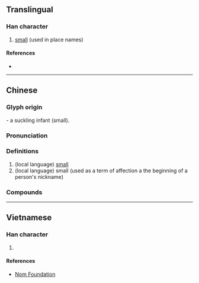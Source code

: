 {{character info/new}}
==Translingual==

===Han character===
{{Han char|rn=42|rad=小|as=02|sn=5|four=17902|canj=NSF|ids=⿱乃小}}

# [[small]] (used in place names)

====References====
* {{Han ref|kx=0297.011|hdz=10562.040|uh=5C15|ud=23573|bh=C9D4|bd=51668}}

----

==Chinese==
{{zh-forms}}

===Glyph origin===
{{Han compound|奶|t1=mother|小|t2=small|abb1=y|ls=ic}}- a suckling infant (small).

===Pronunciation===
{{zh-pron
|m=gǎ
|c=gaa1
|cat=a
}}

===Definitions===
{{zh-hanzi}}

# (local language) [[small]]
# (local language) small (used as a term of affection a the beginning of a person's nickname)

===Compounds===
{{zh-der|吐尔尕特山口|斯尕|艾提尕尔清真寺|曼尕賴|尕斯浩特市|尕海乡|尕涌乡|汗德尕特蒙古族乡|喀拉尕什牧场|尕海|克孜尔尕哈石窟|牙什尕镇|木尕拉鎮|尕巴|依连哈比尔尕山}}

----

==Vietnamese==

===Han character===
{{vi-readings|rs=小02|hanviet=ca}}

# {{defn|lang=vi|sort=小02}}

====References====
* [http://nomfoundation.org/common/nom_details.php?codepoint=5c15 Nom Foundation]